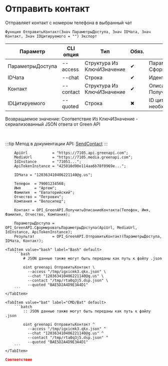 ﻿---
sidebar_position: 6
description: Отправить контакт и другие функции для работы с Green API в Открытом пакете интеграций - бесплатной open-source библиотеке интеграций для 1С:Предприятие 8, OneScript и CLI
keywords: [1C, 1С, 1С:Предприятие, 1С:Предприятие 8.3, API, Интеграция, Сервисы, Обмен, OneScript, CLI, Green API]
---


# Отправить контакт
 Отправляет контакт с номером телефона в выбранный чат



`Функция ОтправитьКонтакт(Знач ПараметрыДоступа, Знач IDЧата, Знач Контакт, Знач IDЦитируемого = "") Экспорт`

  | Параметр | CLI опция | Тип | Обяз. | Назначение |
  |-|-|-|-|-|
  | ПараметрыДоступа | --access | Структура Из КлючИЗначение | &#x2714; | Параметры доступа. См. СформироватьПараметрыДоступа |
  | IDЧата | --chat | Строка | &#x2714; | Идентификатор чата |
  | Контакт | --contact | Структура Из КлючИЗначение | &#x2714; | Описание контакта. См. ПолучитьОписаниеКонтакта |
  | IDЦитируемого | --quoted | Строка | &#x2716; | ID цитируемого сообщения, если необходимо |

  
  Возвращаемое значение:   Соответствие Из КлючИЗначение - сериализованный JSON ответа от Green API

<br/>

:::tip
Метод в документации API: [SendContact](https://green-api.com/docs/api/sending/SendContact/)
:::
<br/>



```bsl title="Пример использования для 1С:Предприятие/OneScript"
    ApiUrl           = "https://7105.api.greenapi.com";
    MediaUrl         = "https://7105.media.greenapi.com";
    IdInstance       = "71051...";
    ApiTokenInstance = "425010d90e114aa6b78f0969e...";

    IDЧата = "120363410406221140@g.us";

    Телефон  = 79001234568;
    Имя      = "Артем";
    Фамилия  = "Евпаторийский";
    Отчество = "Петрович";
    Компания = "Велосипед";

    Контакт = OPI_GreenAPI.ПолучитьОписаниеКонтакта(Телефон, Имя, Фамилия, Отчество, Компания);

    ПараметрыДоступа = OPI_GreenAPI.СформироватьПараметрыДоступа(ApiUrl, MediaUrl, IdInstance, ApiTokenInstance);
    Результат        = OPI_GreenAPI.ОтправитьКонтакт(ПараметрыДоступа, IDЧата, Контакт);
```
    

 <Tabs>
  
    <TabItem value="bash" label="Bash" default>
        ```bash
            # JSON данные также могут быть переданы как путь к файлу .json
            
            oint greenapi ОтправитьКонтакт \
              --access "/tmp/igxicmk3.qkx.json" \
              --chat "120363410406221140@g.us" \
              --contact "/tmp/rta0q3j5.dsp.json" \
              --quoted "BAE5D2A4D9E3A4D1"
        ```
    </TabItem>
  
    <TabItem value="bat" label="CMD/Bat" default>
        ```batch
            :: JSON данные также могут быть переданы как путь к файлу .json
            
            oint greenapi ОтправитьКонтакт ^
              --access "/tmp/igxicmk3.qkx.json" ^
              --chat "120363410406221140@g.us" ^
              --contact "/tmp/rta0q3j5.dsp.json" ^
              --quoted "BAE5D2A4D9E3A4D1"
        ```
    </TabItem>
</Tabs>


```json title="Результат"
Соответствие
```
